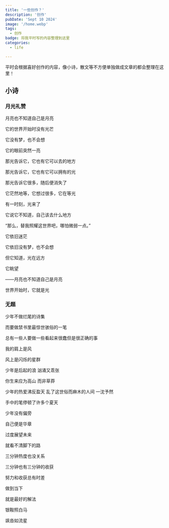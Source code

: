 ---
title: '一些创作？'
description: '创作'
pubDate: 'Sept 10 2024'
image: '/home.webp'
tags:
  - 创作
badge: 将我平时写的内容整理到这里
categories:
  - life

---

<Info>平时会根据喜好创作的内容，像小诗，散文等不方便单独做成文章的都会整理在这里！</Info>


## 小诗

### 月光礼赞

月亮也不知道自己是月亮

它的世界开始时没有光芒

它没有梦，也不会想

它的眼前突然一亮

那光告诉它，它也有它可以去的地方

那光告诉它，它也有它可以拥有的光

那光告诉它很多，随后便消失了

它茫然地等，它想过很多，它在等光

有一时刻，光来了

它说它不知道，自己该去什么地方

“那么，替我照耀这世界吧，哪怕微弱一点。”

它依旧迷茫

它依旧没有梦，也不会想

但它知道，光在远方

它眺望

——月亮也不知道自己是月亮

世界开始时，它就是光

### 无题

少年不做烂尾的诗集

而要做禁书里最惊世骇俗的一笔



总有一些人要做一些看起来很蠢但是很正确的事



我的肩上是风

风上是闪烁的星群



少年是后起的浪 汹涌又乖张



你生来应为高山 而非草莽



少年的热爱沸反盈天
乱了这世俗而麻木的人间
一沈予然



手中的笔停顿了许多个夏天



少年没有偏旁

自己便是华章



过度展望未来

就看不清脚下的路



三分钟热度也没关系

三分钟也有三分钟的收获



努力和收获总有时差

做到当下

就是最好的解法



银鞍照白马

飒沓如流星
